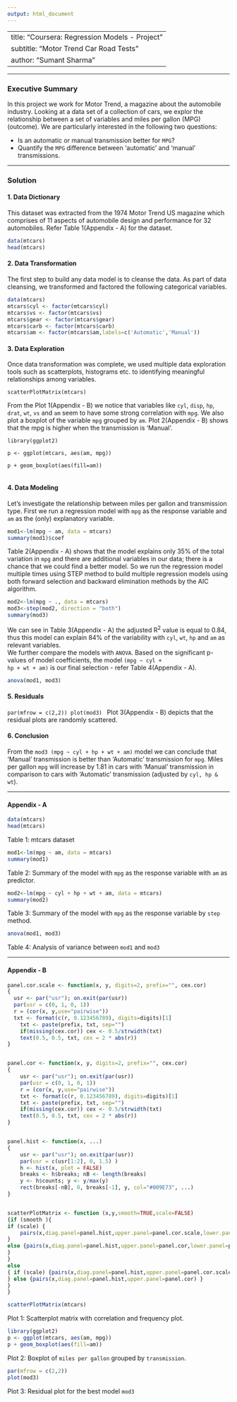 ```yaml
---
output: html_document
---
```

---
title: "Coursera: Regression Models - Project"
subtitle: "Motor Trend Car Road Tests"
author: "Sumant Sharma"
---  

***

### Executive Summary

In this project we work for Motor Trend, a magazine about the automobile industry. Looking at a data set of a collection of cars, we explor the relationship between a set of variables and miles per gallon (MPG) (outcome). We are particularly interested in the following two questions:

* Is an automatic or manual transmission better for <code>MPG</code>?
* Quantify the <code>MPG</code> difference between 'automatic' and 'manual' transmissions.

***
### Solution   
#### 1. Data Dictionary   
This dataset was extracted from the 1974 Motor Trend US magazine which comprises of 11 aspects of automobile design and performance for 32 automobiles. Refer Table 1(Appendix - A) for the dataset.
```r
data(mtcars)
head(mtcars)
```   


#### 2. Data Transformation   
The first step to build any data model is to cleanse the data. As part of data cleansing, we transformed and factored the following categorical variables.   

```r
data(mtcars)
mtcars$cyl <- factor(mtcars$cyl)
mtcars$vs <- factor(mtcars$vs)
mtcars$gear <- factor(mtcars$gear)
mtcars$carb <- factor(mtcars$carb)
mtcars$am <- factor(mtcars$am,labels=c('Automatic','Manual'))
```   

#### 3. Data Exploration   
Once data transformation was complete, we used multiple data exploration tools such as scatterplots, histograms etc. to identifying meaningful relationships among variables.   
   
<code>scatterPlotMatrix(mtcars)</code>   
   
From the Plot 1(Appendix - B) we notice that variables like <code>cyl</code>, <code>disp</code>, <code>hp</code>, <code>drat</code>, <code>wt</code>, <code>vs</code> and <code>am</code> seem to have some strong correlation with <code>mpg</code>. We also plot a boxplot of the variable <code>mpg</code> grouped by <code>am</code>. Plot 2(Appendix - B) shows that the mpg is higher when the transmission is 'Manual'.   
   
<code>library(ggplot2)  
p <- ggplot(mtcars, aes(am, mpg))  
p + geom_boxplot(aes(fill=am))  
</code>

#### 4. Data Modeling   
Let’s investigate the relationship between miles per gallon and transmission type. First we run a regression model with <code>mpg</code> as the response variable and <code>am</code> as the (only) explanatory variable.   
```r
mod1<-lm(mpg ~ am, data = mtcars)
summary(mod1)$coef
```   
Table 2(Appendix - A) shows that the model explains only 35% of the total variation in <code>mpg</code> and there are additional variables in our data; there is a chance that we could find a better model. So we run the regression model multiple times using STEP method to build multiple regression models using both forward selection and backward elimination methods by the AIC algorithm.   
```r
mod2<-lm(mpg ~ ., data = mtcars)
mod3<-step(mod2, direction = "both")
summary(mod3)
```   
We can see in Table 3(Appendix - A) the adjusted R^2^ value is equal to 0.84, thus this model can explain 84% of the variability with <code>cyl</code>, <code>wt</code>, <code>hp</code> and <code>am</code> as relevant variables.   
We further compare the models with <code>ANOVA</code>. Based on the significant p-values of model coefficients, the model <code>(mpg ~ cyl + hp + wt + am)</code> is our final selection - refer Table 4(Appendix - A).

```r
anova(mod1, mod3)
```

#### 5. Residuals
<code>par(mfrow = c(2,2))
plot(mod3)
</code> 
Plot 3(Appendix - B) depicts that the residual plots are  randomly scattered.   

#### 6. Conclusion
From the <code>mod3 (mpg ~ cyl + hp + wt + am)</code> model we can conclude that 'Manual' transmission is better than 'Automatic' transmission for <code>mpg</code>. Miles per gallon <code>mpg</code> will increase by 1.81 in cars with 'Manual' transmission in comparison to cars with 'Automatic' transmission (adjusted by <code>cyl, hp & wt</code>).   

***
#### Appendix - A
```r
data(mtcars)
head(mtcars)
```   

Table 1: mtcars dataset

```r
mod1<-lm(mpg ~ am, data = mtcars)
summary(mod1)
```   

Table 2: Summary of the model with <code>mpg</code> as the response variable with <code>am</code> as predictor.

```r
mod2<-lm(mpg ~ cyl + hp + wt + am, data = mtcars)
summary(mod2)
```   

Table 3: Summary of the model with <code>mpg</code> as the response variable by <code>step</code> method.

```r
anova(mod1, mod3)
```

Table 4: Analysis of variance between <code>mod1</code> and <code>mod3</code>   

***

#### Appendix - B

```r
panel.cor.scale <- function(x, y, digits=2, prefix="", cex.cor)
{
  usr <- par("usr"); on.exit(par(usr))
  par(usr = c(0, 1, 0, 1))
  r = (cor(x, y,use="pairwise"))
  txt <- format(c(r, 0.123456789), digits=digits)[1]
	txt <- paste(prefix, txt, sep="")
	if(missing(cex.cor)) cex <- 0.5/strwidth(txt)
	text(0.5, 0.5, txt, cex = 2 * abs(r))
}


panel.cor <- function(x, y, digits=2, prefix="", cex.cor)
{
	usr <- par("usr"); on.exit(par(usr))
	par(usr = c(0, 1, 0, 1))
	r = (cor(x, y,use="pairwise"))
	txt <- format(c(r, 0.123456789), digits=digits)[1]
	txt <- paste(prefix, txt, sep="")
	if(missing(cex.cor)) cex <- 0.5/strwidth(txt)
	text(0.5, 0.5, txt, cex = 2 * abs(r))
}


panel.hist <- function(x, ...)
{
	usr <- par("usr"); on.exit(par(usr))
	par(usr = c(usr[1:2], 0, 1.5) )
	h <- hist(x, plot = FALSE)
	breaks <- h$breaks; nB <- length(breaks)
	y <- h$counts; y <- y/max(y)
	rect(breaks[-nB], 0, breaks[-1], y, col="#009E73", ...)
}


scatterPlotMatrix <- function (x,y,smooth=TRUE,scale=FALSE)
{if (smooth ){
if (scale) {
	pairs(x,diag.panel=panel.hist,upper.panel=panel.cor.scale,lower.panel=panel.smooth)
}
else {pairs(x,diag.panel=panel.hist,upper.panel=panel.cor,lower.panel=panel.smooth)
} 
}
else
{ if (scale) {pairs(x,diag.panel=panel.hist,upper.panel=panel.cor.scale)
} else {pairs(x,diag.panel=panel.hist,upper.panel=panel.cor) }
}
}

scatterPlotMatrix(mtcars)
```   

Plot 1: Scatterplot matrix with correlation and frequency plot.

```r
library(ggplot2)
p <- ggplot(mtcars, aes(am, mpg))
p + geom_boxplot(aes(fill=am))
```

Plot 2: Boxplot of <code>miles per gallon</code> grouped by <code>transmission</code>.

```r
par(mfrow = c(2,2))
plot(mod3)
```

Plot 3: Residual plot for the best model <code>mod3</code>

